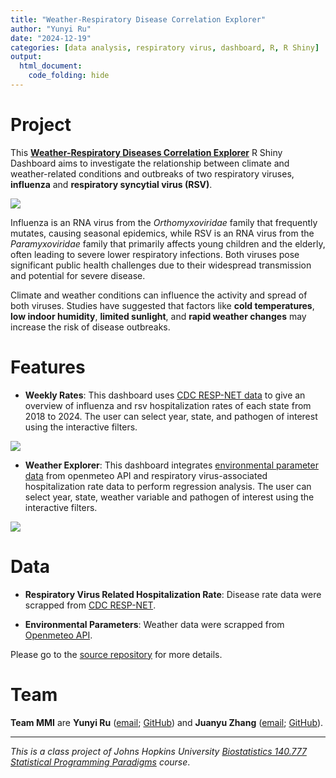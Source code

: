 ```yaml
---
title: "Weather-Respiratory Disease Correlation Explorer"
author: "Yunyi Ru"
date: "2024-12-19"
categories: [data analysis, respiratory virus, dashboard, R, R Shiny]
output:
  html_document:
    code_folding: hide
---
```


# Project

This [**Weather-Respiratory Diseases Correlation Explorer**](https://yunyiru.shinyapps.io/RESPweather_dashboard/) R Shiny Dashboard aims to investigate the relationship between climate and weather-related conditions and outbreaks of two respiratory viruses, **influenza** and **respiratory syncytial virus (RSV)**.

![](photo/shiny1.PNG)

Influenza is an RNA virus from the *Orthomyxoviridae* family that frequently mutates, causing seasonal epidemics, while RSV is an RNA virus from the *Paramyxoviridae* family that primarily affects young children and the elderly, often leading to severe lower respiratory infections. Both viruses pose significant public health challenges due to their widespread transmission and potential for severe disease.

Climate and weather conditions can influence the activity and spread of both viruses. Studies have suggested that factors like **cold temperatures**, **low indoor humidity**, **limited sunlight**, and **rapid weather changes** may increase the risk of disease outbreaks.

# Features

-   **Weekly Rates**: This dashboard uses [CDC RESP-NET data](https://data.cdc.gov/Public-Health-Surveillance/Rates-of-Laboratory-Confirmed-RSV-COVID-19-and-Flu/kvib-3txy/about_data) to give an overview of influenza and rsv hospitalization rates of each state from 2018 to 2024. The user can select year, state, and pathogen of interest using the interactive filters.

![](photo/shiny2.PNG)

-   **Weather Explorer**: This dashboard integrates [environmental parameter data](https://open-meteo.com/) from openmeteo API and respiratory virus-associated hospitalization rate data to perform regression analysis. The user can select year, state, weather variable and pathogen of interest using the interactive filters.

![](photo/shiny3.PNG)

# Data

-   **Respiratory Virus Related Hospitalization Rate**: Disease rate data were scrapped from [CDC RESP-NET](https://data.cdc.gov/Public-Health-Surveillance/Rates-of-Laboratory-Confirmed-RSV-COVID-19-and-Flu/kvib-3txy/about_data).

-   **Environmental Parameters**: Weather data were scrapped from [Openmeteo API](https://open-meteo.com/).

::: callout-note
Please go to the [source repository](https://github.com/jhu-statprogramming-fall-2024/project4-team-mmi) for more details.
:::

# Team

**Team MMI** are **Yunyi Ru** ([email](mailto:yru3@jh.edu); [GitHub](https://github.com/yunyi-ru)) and **Juanyu Zhang** ([email](mailto:jzhan398@jh.edu); [GitHub](https://github.com/JuYZhang)).

-----

*This is a class project of Johns Hopkins University [Biostatistics 140.777 Statistical Programming Paradigms](https://www.stephaniehicks.com/jhustatprogramming2024/) course*.
